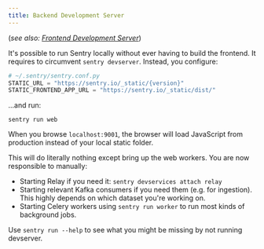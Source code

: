 ```yaml
---
title: Backend Development Server
---
```


(*see also: [Frontend Development Server](/frontend/development-server/)*)

It's possible to run Sentry locally without ever having to build the frontend. It requires to circumvent `sentry devserver`. Instead, you configure:

```python
# ~/.sentry/sentry.conf.py
STATIC_URL = "https://sentry.io/_static/{version}"
STATIC_FRONTEND_APP_URL = "https://sentry.io/_static/dist/"
```

...and run:

```shell
sentry run web
```

When you browse `localhost:9001`, the browser will load JavaScript from production instead of your local static folder.

This will do literally nothing except bring up the web workers. You are now responsible to manually:

* Starting Relay if you need it: `sentry devservices attach relay`
* Starting relevant Kafka consumers if you need them (e.g. for ingestion). This highly depends on which dataset you're working on.
* Starting Celery workers using `sentry run worker` to run most kinds of background jobs.

Use `sentry run --help` to see what you might be missing by not running devserver.
